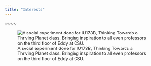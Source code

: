 ```yaml
---
title: "Interests"
---
```


\~\~\~\~

![A social experiment done for IU173B, Thinking Towards a Thriving Planet class. Bringing inspiration to all even professors on the third floor of Eddy at CSU.](inspiration-in-eddy.JPG){fig-align="center"}
